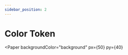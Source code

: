```yaml
---
sidebar_position: 2
---
```



# Color Token

<Paper
  backgroundColor="background"
  px={50}
  py={40}
>
  <VStack>
    <HStack>
      <ColorTokenItem
        backgroundColor="white"
        textColor="black"
        colorToken="white"
      />
      <ColorTokenItem
        backgroundColor="black"
        textColor="white"
        colorToken="black"
      />
      <ColorTokenItem
        backgroundColor="transparent"
        textColor="onView1"
        colorToken="transparent"
      />
    </HStack>
    <Space height={32} />
    <HStack>
      <ColorTokenItem
        backgroundColor="primary"
        textColor="onPrimary"
        colorToken="primary"
      />
      <ColorTokenItem
        backgroundColor="onPrimary"
        textColor="primary"
        colorToken="onPrimary"
      />
      <ColorTokenItem
        backgroundColor="primaryContainer"
        textColor="onPrimaryContainer"
        colorToken="primaryContainer"
      />
      <ColorTokenItem
        backgroundColor="onPrimaryContainer"
        textColor="primaryContainer"
        colorToken="onPrimaryContainer"
      />
    </HStack>
    <Space height={32} />
    <HStack>
      <ColorTokenItem
        backgroundColor="informative"
        textColor="onInformative"
        colorToken="informative"
      />
      <ColorTokenItem
        backgroundColor="onInformative"
        textColor="informative"
        colorToken="onInformative"
      />
      <ColorTokenItem
        backgroundColor="informativeContainer"
        textColor="onInformativeContainer"
        colorToken="informativeContainer"
      />
      <ColorTokenItem
        backgroundColor="onInformativeContainer"
        textColor="primaryContainer"
        colorToken="onInformativeContainer"
      />
    </HStack>
    <Space height={12} />
    <HStack>
      <ColorTokenItem
        backgroundColor="error"
        textColor="onError"
        colorToken="error"
      />
      <ColorTokenItem
        backgroundColor="onError"
        textColor="error"
        colorToken="onError"
      />
      <ColorTokenItem
        backgroundColor="errorContainer"
        textColor="onErrorContainer"
        colorToken="errorContainer"
      />
      <ColorTokenItem
        backgroundColor="onErrorContainer"
        textColor="primaryContainer"
        colorToken="onErrorContainer"
      />
    </HStack>
    <Space height={12} />
    <HStack>
      <ColorTokenItem
        backgroundColor="success"
        textColor="onSuccess"
        colorToken="success"
      />
      <ColorTokenItem
        backgroundColor="onSuccess"
        textColor="success"
        colorToken="onSuccess"
      />
      <ColorTokenItem
        backgroundColor="successContainer"
        textColor="onSuccessContainer"
        colorToken="successContainer"
      />
      <ColorTokenItem
        backgroundColor="onSuccessContainer"
        textColor="primaryContainer"
        colorToken="onSuccessContainer"
      />
    </HStack>
    <Space height={12} />
    <HStack>
      <ColorTokenItem
        backgroundColor="warning"
        textColor="onWarning"
        colorToken="warning"
      />
      <ColorTokenItem
        backgroundColor="onWarning"
        textColor="warning"
        colorToken="onWarning"
      />
      <ColorTokenItem
        backgroundColor="warningContainer"
        textColor="onWarningContainer"
        colorToken="warningContainer"
      />
      <ColorTokenItem
        backgroundColor="onWarningContainer"
        textColor="primaryContainer"
        colorToken="onWarningContainer"
      />
    </HStack>
    <Space height={60} />
    <Divider
      direction="horizontal"
      kind="thick"
      margin="none"
    />
    <Space height={40} />
    <Title level={5} ml={16}>
      surface
    </Title>
    <Space height={12} />
    <HStack>
      <ColorTokenItem
        backgroundColor="surface1"
        textColor="onView1"
        colorToken="surface1"
      />
      <ColorTokenItem
        backgroundColor="surface2"
        textColor="onView1"
        colorToken="surface2"
      />
      <ColorTokenItem
        backgroundColor="surface3"
        textColor="onView1"
        colorToken="surface3"
      />
      <ColorTokenItem
        backgroundColor="surface4"
        textColor="onView1"
        colorToken="surface4"
      />
      <ColorTokenItem
        backgroundColor="disable"
        textColor="onView1"
        colorToken="disable"
      />
    </HStack>
    <Space height={60} />
    <Divider
      direction="horizontal"
      kind="thick"
      margin="none"
    />
    <Space height={40} />
    <Title level={5} ml={16}>
      outline
    </Title>
    <Space height={12} />
    <HStack>
      <ColorTokenItem
        backgroundColor="outline1"
        textColor="onView1"
        colorToken="outline1"
      />
      <ColorTokenItem
        backgroundColor="outline2"
        textColor="onView1"
        colorToken="outline2"
      />
      <ColorTokenItem
        backgroundColor="outlineNeutral"
        textColor="onInverseSurface"
        colorToken="outlineNeutral"
      />
      <ColorTokenItem
        backgroundColor="disableOutline"
        textColor="onView1"
        colorToken="disableOutline"
      />
    </HStack>
    <Space height={60} />
    <Divider
      direction="horizontal"
      kind="thick"
      margin="none"
    />
    <Space height={40} />
    <Title level={5} ml={16}>
      onView
    </Title>
    <Space height={12} />
    <HStack>
      <ColorTokenItem
        backgroundColor="onView1"
        textColor="onInverseSurface"
        colorToken="onView1"
      />
      <ColorTokenItem
        backgroundColor="onView2"
        textColor="onInverseSurface"
        colorToken="onView2"
      />
      <ColorTokenItem
        backgroundColor="onView3"
        textColor="onInverseSurface"
        colorToken="onView3"
      />
    </HStack>
    <Space height={12} />
    <HStack>
      <ColorTokenItem
        backgroundColor="onViewPrimary"
        textColor="onView1"
        colorToken="onViewPrimary"
      />
      <ColorTokenItem
        backgroundColor="onViewInformative"
        textColor="onView1"
        colorToken="onViewInformative"
      />
      <ColorTokenItem
        backgroundColor="onViewError"
        textColor="onView1"
        colorToken="onViewError"
      />
      <ColorTokenItem
        backgroundColor="onViewSuccess"
        textColor="onView1"
        colorToken="onViewSuccess"
      />
      <ColorTokenItem
        backgroundColor="onViewWarning"
        textColor="onView1"
        colorToken="onViewWarning"
      />
    </HStack>
    <Space height={60} />
    <Divider
      direction="horizontal"
      kind="thick"
      margin="none"
    />
    <Space height={40} />
    <Title level={5} ml={16}>
      background
    </Title>
    <Space height={12} />
    <HStack>
      <ColorTokenItem
        backgroundColor="background"
        textColor="onView1"
        colorToken="background"
      />
    </HStack>
    <Space height={12} />
    <HStack>
      <ColorTokenItem
        backgroundColor="inverseSurface"
        textColor="onInverseSurface"
        colorToken="inverseSurface"
      />
      <ColorTokenItem
        backgroundColor="onInverseSurface"
        textColor="onView1"
        colorToken="onInverseSurface"
      />
    </HStack>
  </VStack>
</Paper>
